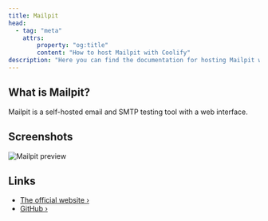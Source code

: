 ```yaml
---
title: Mailpit
head:
  - tag: "meta"
    attrs:
        property: "og:title"
        content: "How to host Mailpit with Coolify"
description: "Here you can find the documentation for hosting Mailpit with Coolify."
---
```



<Badge text="One-click setup." variant="note" size="large" />

## What is Mailpit?

Mailpit is a self-hosted email and SMTP testing tool with a web interface.

## Screenshots

![Mailpit preview](https://raw.githubusercontent.com/axllent/mailpit/develop/server/ui-src/screenshot.png)

## Links

- [The official website ›](https://mailpit.axllent.org)
- [GitHub ›](https://github.com/axllent/mailpit)